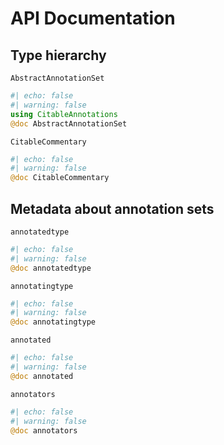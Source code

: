 # API Documentation


## Type hierarchy


`AbstractAnnotationSet`

:::{.callout-note appearance="minimal"}
```julia
#| echo: false
#| warning: false
using CitableAnnotations
@doc AbstractAnnotationSet
```
:::


`CitableCommentary`


:::{.callout-note appearance="minimal"}
```julia
#| echo: false
#| warning: false
@doc CitableCommentary
```
:::


## Metadata about annotation sets


`annotatedtype`



:::{.callout-note appearance="minimal"}
```julia
#| echo: false
#| warning: false
@doc annotatedtype
```
:::

`annotatingtype` 



:::{.callout-note appearance="minimal"}
```julia
#| echo: false
#| warning: false
@doc annotatingtype
```
:::

`annotated`



:::{.callout-note appearance="minimal"}
```julia
#| echo: false
#| warning: false
@doc annotated
```
:::

`annotators`



:::{.callout-note appearance="minimal"}
```julia
#| echo: false
#| warning: false
@doc annotators
```
:::
